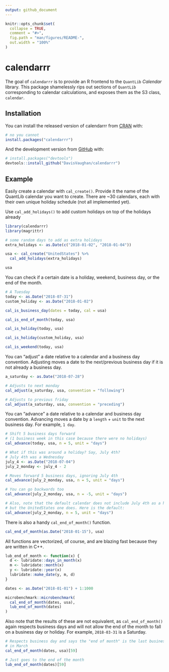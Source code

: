 ```yaml
---
output: github_document
---
```


<!-- README.md is generated from README.Rmd. Please edit that file -->

```r
knitr::opts_chunk$set(
  collapse = TRUE,
  comment = "#>",
  fig.path = "man/figures/README-",
  out.width = "100%"
)
```

# calendarrr

The goal of `calendarrr` is to provide an R frontend to the `QuantLib` _Calendar_
library. This package shamelessly rips out sections of `QuantLib` corresponding
to calendar calculations, and exposes them as the S3 class, `calendar`.

## Installation

You can install the released version of calendarrr from [CRAN](https://CRAN.R-project.org) with:

``` r
# no you cannot
install.packages("calendarrr")
```

And the development version from [GitHub](https://github.com/) with:

``` r
# install.packages("devtools")
devtools::install_github("DavisVaughan/calendarrr")
```
## Example

Easily create a calendar with `cal_create()`. Provide it the name of the QuantLib
calendar you want to create. There are ~30 calendars, each with their own 
unique holiday schedule (not all implemented yet).

Use `cal_add_holidays()` to add custom holidays on top of the holidays already
<!-- implemented in your selected calendar. -->

```r
library(calendarrr)
library(magrittr)

# some random days to add as extra holidays
extra_holidays <- as.Date(c("2018-01-02", "2018-01-04"))

usa <- cal_create("UnitedStates") %>%
  cal_add_holidays(extra_holidays)

usa
```

You can check if a certain date is a holiday, weekend, business day, or the
end of the month.

```r
# A Tuesday
today <- as.Date("2018-07-31")
custom_holiday <- as.Date("2018-01-02")

cal_is_business_day(dates = today, cal = usa)

cal_is_end_of_month(today, usa)

cal_is_holiday(today, usa)

cal_is_holiday(custom_holiday, usa)

cal_is_weekend(today, usa)
```

You can "adjust" a date relative to a calendar and a business day convention. 
Adjusting moves a date to the next/previous business day if it is not already
a business day.

```r
a_saturday <- as.Date("2018-07-28")

# Adjusts to next monday
cal_adjust(a_saturday, usa, convention = "following")

# Adjusts to previous friday
cal_adjust(a_saturday, usa, convention = "preceding")
```

You can "advance" a date relative to a calendar and business day convention.
Advancing moves a date by a `length` + `unit` to the next business day. For example, `1 day`.

```r
# Shift 5 business days forward
# (1 business week in this case because there were no holidays)
cal_advance(today, usa, n = 5, unit = "days")

# What if this was around a holiday? Say, July 4th?
# July 4th was a Wednesday
july_4 <- as.Date("2018-07-04")
july_2_monday <- july_4 - 2

# Moves forward 5 business days, ignoring July 4th
cal_advance(july_2_monday, usa, n = 5, unit = "days")

# You can go backwards too
cal_advance(july_2_monday, usa, n = -5, unit = "days")

# Also, note that the default calendar does not include July 4th as a holiday,
# but the UnitedStates one does. Here is the default:
cal_advance(july_2_monday, n = 5, unit = "days")
```

There is also a handy `cal_end_of_month()` function.

```r
cal_end_of_month(as.Date("2018-01-15"), usa)
```

All functions are vectorized, of course, and are blazing fast because they are
written in C++.

```r
lub_end_of_month <- function(x) {
  d <- lubridate::days_in_month(x)
  m <- lubridate::month(x)
  y <- lubridate::year(x)
  lubridate::make_date(y, m, d)
}

dates <- as.Date("2018-01-01") + 1:1000

microbenchmark::microbenchmark(
  cal_end_of_month(dates, usa),
  lub_end_of_month(dates)
)
```

Also note that the results of these are not equivalent, as `cal_end_of_month()`
again respects business days and will not allow the end of the month to fall
on a business day or holiday. For example, `2018-03-31` is a Saturday.

```r
# Respects business day and says the "end of month" is the last business day
# in March
cal_end_of_month(dates, usa)[59]

# Just goes to the end of the month
lub_end_of_month(dates)[59]
```


